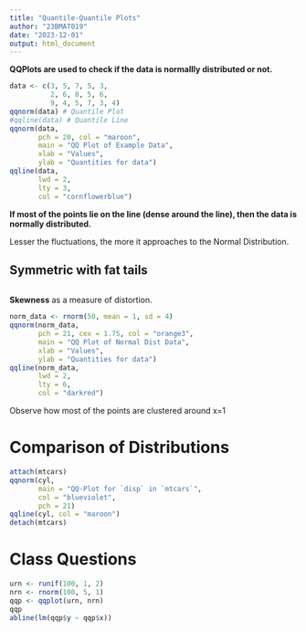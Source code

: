```yaml
---
title: "Quantile-Quantile Plots"
author: "23BMAT019"
date: "2023-12-01"
output: html_document
---
```


**QQPlots are used to check if the data is normallly distributed or not.**

```r
data <- c(3, 5, 7, 5, 3,
          2, 6, 8, 5, 6, 
          9, 4, 5, 7, 3, 4)
qqnorm(data) # Quantile Plot
#qqline(data) # Quantile Line
qqnorm(data,
       pch = 20, col = "maroon",
       main = "QQ Plot of Example Data",
       xlab = "Values",
       ylab = "Quantities for data")
qqline(data,
       lwd = 2,
       lty = 3,
       col = "cornflowerblue")
```

**If most of the points lie on the line (dense around the line), then the data is normally distributed.**

Lesser the fluctuations, the more it approaches to the Normal Distribution.

## Symmetric with fat tails
```r

```

**Skewness** as a measure of distortion.

```r
norm_data <- rnorm(50, mean = 1, sd = 4)
qqnorm(norm_data,
       pch = 21, cex = 1.75, col = "orange3",
       main = "QQ Plot of Normal Dist Data",
       xlab = "Values",
       ylab = "Quantities for data")
qqline(norm_data,
       lwd = 2,
       lty = 6,
       col = "darkred")
```

Observe how most of the points are clustered around x=1

# Comparison of Distributions

```r
attach(mtcars)
qqnorm(cyl,
       main = "QQ-Plot for `disp` in `mtcars`",
       col = "blueviolet",
       pch = 21)
qqline(cyl, col = "maroon")
detach(mtcars)
```

# Class Questions
```r
urn <- runif(100, 1, 2)
nrn <- rnorm(100, 5, 1)
qqp <- qqplot(urn, nrn)
qqp
abline(lm(qqp$y ~ qqp$x))
```
